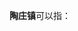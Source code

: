 '''陶庄镇'''可以指：
{{PRC admin/disambig|32/12/81/118/000|33/04/21/107/000|37/04/03/104/000}}
{{disambig|cat=三字中国镇名消歧义}}